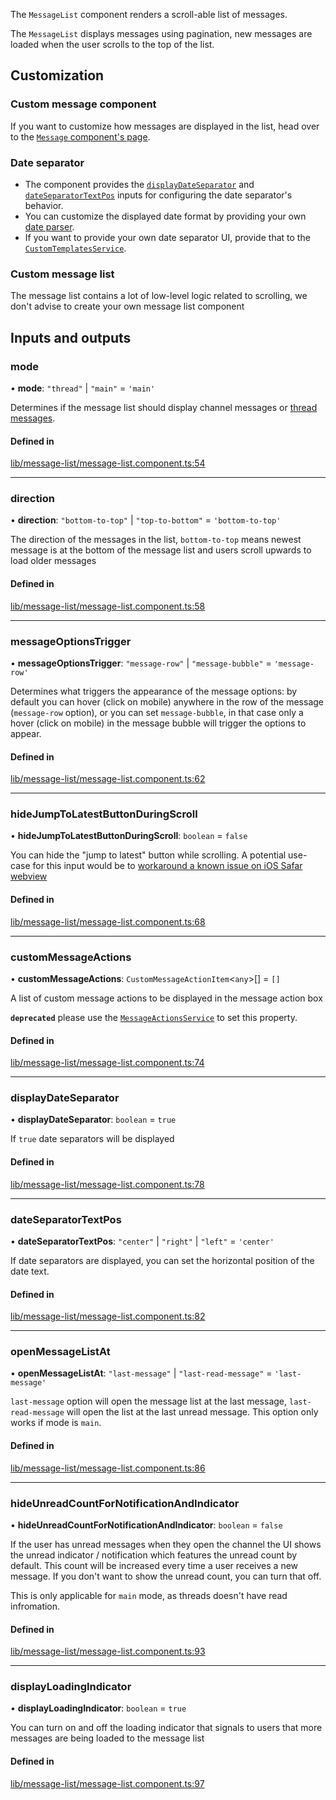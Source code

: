 
The `MessageList` component renders a scroll-able list of messages.

The `MessageList` displays messages using pagination, new messages are loaded when the user scrolls to the top of the list.

## Customization

### Custom message component

If you want to customize how messages are displayed in the list, head over to the [`Message` component's page](../../components/MessageComponent/#customization).

### Date separator

- The component provides the [`displayDateSeparator`](#displaydateseparator) and [`dateSeparatorTextPos`](#dateseparatortextpos) inputs for configuring the date separator's behavior.
- You can customize the displayed date format by providing your own [date parser](../../services/DateParserService/#customdateparser).
- If you want to provide your own date separator UI, provide that to the [`CustomTemplatesService`](../../services/CustomTemplatesService/#dateseparatortemplate).

### Custom message list

The message list contains a lot of low-level logic related to scrolling, we don't advise to create your own message list component

[//]: # "Start of generated content"
## Inputs and outputs 


### mode

• **mode**: ``"thread"`` \| ``"main"`` = `'main'`

Determines if the message list should display channel messages or [thread messages](https://getstream.io/chat/docs/javascript/threads/?language=javascript).

#### Defined in

[lib/message-list/message-list.component.ts:54](https://github.com/GetStream/stream-chat-angular/blob/261868f/projects/stream-chat-angular/src/lib/message-list/message-list.component.ts#L54)

___

### direction

• **direction**: ``"bottom-to-top"`` \| ``"top-to-bottom"`` = `'bottom-to-top'`

The direction of the messages in the list, `bottom-to-top` means newest message is at the bottom of the message list and users scroll upwards to load older messages

#### Defined in

[lib/message-list/message-list.component.ts:58](https://github.com/GetStream/stream-chat-angular/blob/261868f/projects/stream-chat-angular/src/lib/message-list/message-list.component.ts#L58)

___

### messageOptionsTrigger

• **messageOptionsTrigger**: ``"message-row"`` \| ``"message-bubble"`` = `'message-row'`

Determines what triggers the appearance of the message options: by default you can hover (click on mobile) anywhere in the row of the message (`message-row` option), or you can set `message-bubble`, in that case only a hover (click on mobile) in the message bubble will trigger the options to appear.

#### Defined in

[lib/message-list/message-list.component.ts:62](https://github.com/GetStream/stream-chat-angular/blob/261868f/projects/stream-chat-angular/src/lib/message-list/message-list.component.ts#L62)

___

### hideJumpToLatestButtonDuringScroll

• **hideJumpToLatestButtonDuringScroll**: `boolean` = `false`

You can hide the "jump to latest" button while scrolling. A potential use-case for this input would be to [workaround a known issue on iOS Safar webview](https://github.com/GetStream/stream-chat-angular/issues/418)

#### Defined in

[lib/message-list/message-list.component.ts:68](https://github.com/GetStream/stream-chat-angular/blob/261868f/projects/stream-chat-angular/src/lib/message-list/message-list.component.ts#L68)

___

### customMessageActions

• **customMessageActions**: `CustomMessageActionItem`<`any`\>[] = `[]`

A list of custom message actions to be displayed in the message action box

**`deprecated`** please use the [`MessageActionsService`](https://getstream.io/chat/docs/sdk/angular/services/MessageActionsService) to set this property.

#### Defined in

[lib/message-list/message-list.component.ts:74](https://github.com/GetStream/stream-chat-angular/blob/261868f/projects/stream-chat-angular/src/lib/message-list/message-list.component.ts#L74)

___

### displayDateSeparator

• **displayDateSeparator**: `boolean` = `true`

If `true` date separators will be displayed

#### Defined in

[lib/message-list/message-list.component.ts:78](https://github.com/GetStream/stream-chat-angular/blob/261868f/projects/stream-chat-angular/src/lib/message-list/message-list.component.ts#L78)

___

### dateSeparatorTextPos

• **dateSeparatorTextPos**: ``"center"`` \| ``"right"`` \| ``"left"`` = `'center'`

If date separators are displayed, you can set the horizontal position of the date text.

#### Defined in

[lib/message-list/message-list.component.ts:82](https://github.com/GetStream/stream-chat-angular/blob/261868f/projects/stream-chat-angular/src/lib/message-list/message-list.component.ts#L82)

___

### openMessageListAt

• **openMessageListAt**: ``"last-message"`` \| ``"last-read-message"`` = `'last-message'`

`last-message` option will open the message list at the last message, `last-read-message` will open the list at the last unread message. This option only works if mode is `main`.

#### Defined in

[lib/message-list/message-list.component.ts:86](https://github.com/GetStream/stream-chat-angular/blob/261868f/projects/stream-chat-angular/src/lib/message-list/message-list.component.ts#L86)

___

### hideUnreadCountForNotificationAndIndicator

• **hideUnreadCountForNotificationAndIndicator**: `boolean` = `false`

If the user has unread messages when they open the channel the UI shows the unread indicator / notification which features the unread count by default. This count will be increased every time a user receives a new message. If you don't want to show the unread count, you can turn that off.

This is only applicable for `main` mode, as threads doesn't have read infromation.

#### Defined in

[lib/message-list/message-list.component.ts:93](https://github.com/GetStream/stream-chat-angular/blob/261868f/projects/stream-chat-angular/src/lib/message-list/message-list.component.ts#L93)

___

### displayLoadingIndicator

• **displayLoadingIndicator**: `boolean` = `true`

You can turn on and off the loading indicator that signals to users that more messages are being loaded to the message list

#### Defined in

[lib/message-list/message-list.component.ts:97](https://github.com/GetStream/stream-chat-angular/blob/261868f/projects/stream-chat-angular/src/lib/message-list/message-list.component.ts#L97)

[//]: # "End of generated content"
